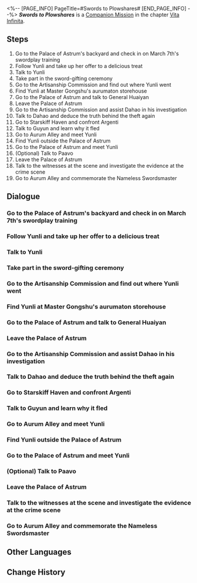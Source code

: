 <%-- [PAGE_INFO]
PageTitle=#Swords to Plowshares#
[END_PAGE_INFO] --%>
{{Stub|Dialogue.}}
{{Mission Infobox
|id            = 2021901
|title         = 
|image         = Mission Swords to Plowshares.png{{subst:void|<!--$UPLOAD:<<SpriteOutput/Chronicle/2021901.png>-<Mission Swords to Plowshares.png>-<Fate's Atlas Images>>-->}}
|type          = Companion
|event_name    = 
|chapter       = Vita Infinita (Companion Mission Chapter)
|requirements  = [[Trailblaze Continuance]] ''[[Rogues on the Run]]'' completed
|summary       = The Kalevala delegation from distant lands brought back the treasured sword Guyun to the Xianzhou, only to have Yunli identify it as a "cursed sword" with just one look. The capricious little girl did not manage to carry out her oath to melt down the cursed sword and was even accused of being a thief.<br />Having heard the story of the nameless swordmaster recounted by Guyun, Yunli changed a little after re-evaluating herself and the cursed swords.
|characters    = Trailblazer
|startLocation = [[The Xianzhou Luofu]] - [[Central Starskiff Haven]]
|world         = The Xianzhou Luofu
|area          = Central Starskiff Haven
|prev          = 
|next          = 
|rewards       = Trailblaze EXP*800; Stellar Jade*100; Traveler's Guide*12; Lost Crystal*10; Lupitoxin Sawteeth*6; Credit*120,000
}}
'''''Swords to Plowshares''''' is a [[Companion Mission]] in the chapter [[Vita Infinita (Companion Mission Chapter)|Vita Infinita]].

==Steps==
# Go to the Palace of Astrum's backyard and check in on March 7th's swordplay training
# Follow Yunli and take up her offer to a delicious treat
# Talk to Yunli
# Take part in the sword-gifting ceremony
# Go to the Artisanship Commission and find out where Yunli went
# Find Yunli at Master Gongshu's aurumaton storehouse
# Go to the Palace of Astrum and talk to General Huaiyan
# Leave the Palace of Astrum
# Go to the Artisanship Commission and assist Dahao in his investigation
# Talk to Dahao and deduce the truth behind the theft again
# Go to Starskiff Haven and confront Argenti
# Talk to Guyun and learn why it fled
# Go to Aurum Alley and meet Yunli
# Find Yunli outside the Palace of Astrum
# Go to the Palace of Astrum and meet Yunli
# (Optional) Talk to Paavo
# Leave the Palace of Astrum
# Talk to the witnesses at the scene and investigate the evidence at the crime scene
# Go to Aurum Alley and commemorate the Nameless Swordsmaster

<!--
==Gameplay Notes==

--><!--
==Trial Character==

-->
==Dialogue==
{{Stub Dialogue}}

===Go to the Palace of Astrum's backyard and check in on March 7th's swordplay training===
{{Mission Description|type=companion|location=Central Starskiff Haven|Ever since March 7th became a disciple of Yanqing and Yunli, you notice she's practically bubbling with excitement like a kid at summer camp. You've also been missing her on the Express. But all enthusiasm will eventually dampen, and by then, she'll realize that swordplay training isn't child's play.<br />March 7th should be practicing in the backyard now. Check in on her as you deem fit to see if her passion has faded at all.}}
{{Dialogue Start}}
:{{tx}}
{{Dialogue End}}

===Follow Yunli and take up her offer to a delicious treat===
{{Mission Description|type=companion|location=Aurum Alley|update|March 7th has skipped practice. Did you see this coming? Oh well, it happened anyway. You receive an invitation from her mentor to drop by Aurum Alley (as March 7th's guardian).<br />Yunli intends to treat you to a delicious meal... Hey, what happened to wanting to punish March 7th?}}
{{Dialogue Start}}
:{{tx}}
{{Dialogue End}}

===Talk to Yunli===
{{Mission Description|type=companion|location=Aurum Alley|update|Seems like General Huaiyan is planning to accept the repatriation of the sword while keeping it a secret from his granddaughter, Yunli. Even if there's a catch, Yunli would never miss an opportunity to lay her eyes upon the legendary sword.<br />Chat with Yunli. She'll want to be at the sword-gifting ceremony... Well, she's a swordmaster after all. She'd definitely want to catch a glimpse of the great sword.}}
{{Dialogue Start}}
:{{tx}}
{{Dialogue End}}

===Take part in the sword-gifting ceremony===
{{Mission Description|type=companion|location=Palace of Astrum|update|Seems like General Huaiyan is planning to accept the repatriation of the sword while keeping it a secret from his granddaughter, Yunli. Even if there's a catch, Yunli would never miss an opportunity to lay her eyes upon the legendary sword.<br />Don't forget that you've agreed to meet Yunli at the Palace of Astrum's entrance.}}
{{Dialogue Start}}
:{{tx}}
{{Dialogue End}}

===Go to the Artisanship Commission and find out where Yunli went===
{{Mission Description|type=companion|location=Artisanship Commission|update|Who would've expected Yunli to call the repatriated sword a cursed sword, in the presence of her grandfather and guests, no less... She's lucky her objection could be downplayed as the harmless words of a child, though the tongue-lashing from General Huaiyan clearly left her indignant.<br />You were midway through your conversation when Yunli dashed off to the Artisanship Commission. Go catch up to her.}}
{{Dialogue Start}}
:{{tx}}
{{Dialogue End}}

===Find Yunli at Master Gongshu's aurumaton storehouse===
{{Mission Description|type=companion|location=Artisanship Commission|update|Who would've expected Yunli to call the repatriated sword a cursed sword, in the presence of her grandfather and guests, no less... She's lucky her objection could be downplayed as the harmless words of a child, though the tongue-lashing from General Huaiyan clearly left her indignant.<br />Storming over to the Artisanship Commission with a giant sword in tow, she'll only scare everyone else on her way! Help Master Gongshu put an end to this frenzy now!}}
{{Dialogue Start}}
:{{tx}}
{{Dialogue End}}

===Go to the Palace of Astrum and talk to General Huaiyan===
{{Mission Description|type=companion|location=Palace of Astrum|update|Yunli promises to calm down and speak with her grandfather about it again. You know she's not one to explain herself, so you totally deserve a pat on your back for getting her to spill everything.<br />Now that you've done what General Huaiyan asked of you, it's time to go back and tell him what happened.}}
{{Dialogue Start}}
:{{tx}}
{{Dialogue End}}

===Leave the Palace of Astrum===
{{Mission Description|type=companion|location=Palace of Astrum|update|Yunli promises to calm down and speak with her grandfather about it again. You know she's not one to explain herself, so you totally deserve a pat on your back for getting her to spill everything.<br />You finally remember a certain truant's skiving off on her on while you were busy running around the entirety of the Luofu. Go to the Express and catch her in the act!}}
{{Dialogue Start}}
:{{tx}}
{{Dialogue End}}

===Go to the Artisanship Commission and assist Dahao in his investigation===
{{Mission Description|type=companion|location=Artisanship Commission|update|To no one's surprise, Guyun has been stolen! And lo and behold, the prime suspect is none other than Yunli. But Yunli has promised she wouldn't do anything to the sword, and you know you can trust her because she is someone who makes good on her word.<br />Hear what Dahao has to say first.}}
{{Dialogue Start}}
:{{tx}}
{{Dialogue End}}

===Talk to Dahao and deduce the truth behind the theft again===
{{Mission Description|type=companion|location=Artisanship Commission|update|To no one's surprise, Guyun has been stolen! And lo and behold, the prime suspect is none other than Yunli. But Yunli has promised she wouldn't do anything to the sword, and you know you can trust her because she is someone who makes good on her word.<br />You have gathered key evidence. Time to refute Dahao's deductions with good reason.}}
{{Dialogue Start}}
:{{tx}}
{{Dialogue End}}

===Go to Starskiff Haven and confront Argenti===
{{Mission Description|type=companion|location=Central Starskiff Haven|update|Just what thief would leave a rose petal in the sword casket... This is the exact kind of badly written mystery you see in second-rate TV shows. But could Argenti, a Knight of Beauty, really be the thief? After some pondering, you're convinced that there's more to this matter than meets the eye.<br />Find Argenti. He'll have something to say about this.}}
{{Dialogue Start}}
:{{tx}}
{{Dialogue End}}

===Talk to Guyun and learn why it fled===
{{Mission Description|type=companion|location=Central Starskiff Haven|update|The mystery's solved: Nobody stole Guyun. It just made itself "gone with the wind." Culprit or victim, Guyun owes everyone an explanation for what happened.<br />Have a chat with Guyun.}}
{{Dialogue Start}}
:{{tx}}
{{Dialogue End}}

===Go to Aurum Alley and meet Yunli===
{{Mission Description|type=companion|location=Aurum Alley|update|March 7th has skipped practice. Did you see this coming? Oh well, it happened anyway. You receive an invitation from her mentor to drop by Aurum Alley (as March 7th's guardian).<br />You get why parents with kids balk at having to attend parent-teacher meetings now...}}
{{Dialogue Start}}
:{{tx}}
{{Dialogue End}}

===Find Yunli outside the Palace of Astrum===
{{Mission Description|type=companion|location=Central Starskiff Haven|update|Who would've expected Yunli to call the repatriated sword a cursed sword, in the presence of her grandfather and guests, no less... She's lucky her objection could be downplayed as the harmless words of a child, though the tongue-lashing from General Huaiyan clearly left her indignant.<br />You'll have to find her sooner or later anyway. But why did she call it a cursed sword?}}
{{Dialogue Start}}
:{{tx}}
{{Dialogue End}}

===Go to the Palace of Astrum and meet Yunli===
{{Mission Description|type=companion|location=Central Starskiff Haven|update|Seems like General Huaiyan is planning to accept the repatriation of the sword while keeping it a secret from his granddaughter, Yunli. Even if there's a catch, Yunli would never miss an opportunity to lay her eyes upon the legendary sword.<br />Don't forget that you've agreed to meet Yunli at the Palace of Astrum's entrance.}}
{{Dialogue Start}}
:{{tx}}
{{Dialogue End}}

===(Optional) Talk to Paavo===
{{Mission Description|type=companion|location=Aurum Alley|update|Seems like General Huaiyan is planning to accept the repatriation of the sword while keeping it a secret from his granddaughter Yunli. Even if there's a catch, Yunli would never miss an opportunity to lay her eyes upon the legendary sword.<br />It might be a good idea to learn more about the sword from the envoy involved in the repatriation.}}
{{Dialogue Start}}
:{{tx}}
{{Dialogue End}}

===Leave the Palace of Astrum===
{{Mission Description|type=companion|location=Passenger Cabin|update|Yunli promises to calm down and speak with her grandfather about it again. You know she's not one to explain herself, so you totally deserve a pat on your back for getting her to spill everything.<br />You finally remember a certain truant's skiving off on her on while you were busy running around the entirety of the Luofu. Go to the Express and catch her in the act!}}
{{Dialogue Start}}
:{{tx}}
{{Dialogue End}}

===Talk to the witnesses at the scene and investigate the evidence at the crime scene===
{{Mission Description|type=companion|location=Artisanship Commission|update|To no one's surprise, Guyun has been stolen! And lo and behold, the prime suspect is none other than Yunli. But Yunli has promised she wouldn't do anything to the sword, and you know you can trust her because she is someone who makes good on her word.<br />Witnesses and items at the scene of the crime form crucial evidence that may not only help to clear Yunli of suspicion, but also lead you to the true culprit...}}
{{Dialogue Start}}
:{{tx}}
{{Dialogue End}}

===Go to Aurum Alley and commemorate the Nameless Swordsmaster===
{{Mission Description|type=companion|location=Aurum Alley|update|Now that the case has come to an end, the Kalevalan envoy intends to erect a memorial somewhere along Aurum Alley to commemorate the hero. Seeing as how the story unfolded before you, maybe you should join him too.<br /><br />"On this foreign land I pass into history, bringing no disgrace to my duty."<br />"Take me home as kind condolence, will you? Bury some of this soil on the Luofu."}}
{{Dialogue Start}}
:{{tx}}
{{Dialogue End}}

==Other Languages==
{{Other Languages
|en   = Swords to Plowshares
|zhs  = 铸剑为犁
|zht  = 鑄劍為犁
|ja   = 争いの剣は命吹き込む鋤へ
|ko   = 검을 쟁기로
|es   = Espadas en arados
|fr   = De l'épée à la bêche
|ru   = Перекуют мечи свои на орала
|th   = หลอมดาบเป็นคันไถ
|vi   = Buông Kiếm Cầu An Yên
|de   = Schwerter zu Spaten
|id   = Menempa Pedang Menjadi Mata Bajak
|pt   = Espadas e Arados
}}

==Change History==
{{Change History|2.4}}
